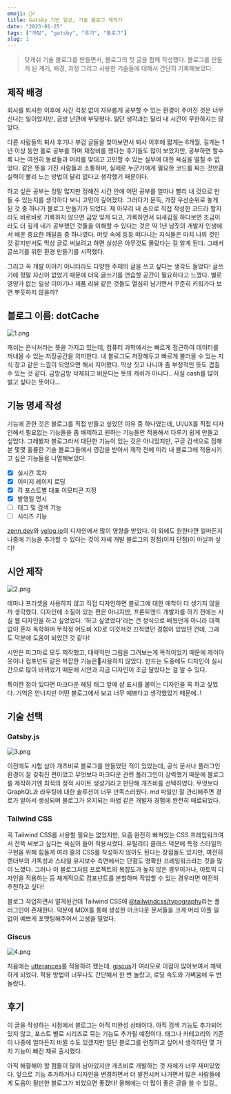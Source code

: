 ```yaml
---
emoji: 🙇‍♂️
title: Gatsby 기반 일상, 기술 블로그 제작기
date: "2023-01-25"
tags: ["개발", "gatsby", "후기", "블로그"]
slug: 1
---
```


> 닷캐쉬 기술 블로그를 만들면서, 블로그의 첫 글을 함께 작성했다. 블로그를 만들게 된 계기, 배경, 과정 그리고 사용한 기술들에 대해서 간단히 기록해보았다.

## 제작 배경

회사를 퇴사한 이후에 시간 걱정 없이 자유롭게 공부할 수 있는 환경이 주어진 것은 너무 신나는 일이었지만, 금방 난관에 부딪혔다. 일단 생각과는 달리 내 시간이 무한하지는 않았다.

다른 사람들의 퇴사 후기나 부검 글들을 찾아보면서 퇴사 이후에 짧게는 6개월, 길게는 1년 이상 동안 홀로 공부를 하며 재정비를 했다는 후기들도 많이 보았지만, 공부하면 할수록 나는 여전히 동료들과 머리를 맞대고 고민할 수 있는 실무에 대한 욕심을 떨칠 수 없었다. 같은 뜻을 가진 사람들과 소통하며, 실제로 누군가에게 필요한 코드를 짜는 것만큼 실력이 빨리 느는 방법이 달리 없다고 생각했기 때문이다.

하고 싶은 공부는 정말 많지만 정해진 시간 안에 어떤 공부를 얼마나 빨리 내 것으로 만들 수 있는지를 생각하다 보니 고민이 깊어졌다. 그러다가 문득, 가장 우선순위로 놓게 된 것 중 하나가 블로그 만들기가 되었다. 제 아무리 내 손으로 직접 작성한 코드라 할지라도 바로바로 기록하지 않으면 금방 잊게 되고, 기록하면서 되새김질 하다보면 조금이라도 더 깊게 내가 공부했던 것들을 이해할 수 있다는 것은 약 1년 남짓의 개발자 인생에서 배운 중요한 깨달음 중 하나였다. 머릿 속에 둥둥 떠다니는 지식들은 마치 나의 것인 것 같지만서도 막상 글로 써보려고 하면 실상은 아무것도 몰랐다는 걸 알게 된다. 그래서 글쓰기를 위한 환경 만들기를 시작했다.

그리고 꼭 개발 이야기 아니더라도 다양한 주제의 글을 쓰고 싶다는 생각도 들었다! 글쓰기에 정말 자신이 없었기 때문에 더욱 글쓰기를 연습할 공간이 필요하다고 느꼈다. 별로 영양가 없는 일상 이야기나 제품 리뷰 같은 것들도 열심히 남기면서 꾸준히 키워가다 보면 뿌듯하지 않을까?

## 블로그 이름: dotCache

![1.png](./1.png)

캐쉬는 은닉처라는 뜻을 가지고 있는데, 컴퓨터 과학에서는 빠르게 접근하여 데이터를 꺼내올 수 있는 저장공간을 의미한다. 내 블로그도 저장해두고 빠르게 불러올 수 있는 지식 창고 같은 느낌이 되었으면 해서 지어봤다. 막상 짓고 나니까 좀 부정적인 뜻도 겹칠 수 있는 것 같다. 금방금방 삭제되고 비운다는 뜻의 캐쉬가 아니다.. 사실 cash를 많이 벌고 싶다는 뜻이다...

## 기능 명세 작성

기능에 관한 것은 블로그를 직접 만들고 싶었던 이유 중 하나였는데, UI/UX를 직접 디자인해서 필요없는 기능들을 좀 배제하고 원하는 기능들만 적용해서 다루기 쉽게 만들고 싶었다. 그래봤자 블로그라서 대단한 기능이 있는 것은 아니었지만, 구글 검색으로 접해본 몇몇 훌륭한 기술 블로그들에서 영감을 받아서 제작 전에 미리 내 블로그에 적용시키고 싶은 기능들을 나열해보았다.

- [x] 실시간 목차
- [x] 이미지 레이지 로딩
- [x] 각 포스트별 대표 이모티콘 지정
- [x] 발행일 명시
- [ ] 태그 및 검색 기능
- [ ] 시리즈 기능

[zenn.dev](https://zenn.dev)와 [velog.io](https://velog.io)의 디자인에서 많이 영향을 받았다. 이 외에도 원한다면 얼마든지 나중에 기능을 추가할 수 있다는 것이 자체 개발 블로그의 장점(이자 단점)이 아닐까 싶다!

## 시안 제작

![2.png](./2.png)

테마나 프리셋을 사용하지 않고 직접 디자인하면 블로그에 대한 애착이 더 생기지 않을까 생각했다. 디자인에 소질이 있는 편은 아니지만, 프론트엔드 개발자를 하기 전에는 사실 웹 디자인을 하고 싶었었다. '하고 싶었었다'라는 건 정식으로 배웠던게 아니라 대책없이 혼자 독학하며 무작정 어도비 XD로 이것저것 끄적였던 경험이 있었던 건데, 그래도 덕분에 도움이 되었던 것 같다!

시안은 피그마로 모두 제작했고, 대략적인 그림을 그려보는게 목적이었기 때문에 레이아웃이나 컴포넌트 같은 복잡한 기능은사용하지 않았다. 만드는 도중에도 디자인이 실시간으로 많이 바뀌었기 때문에 시안과 지금 디자인이 조금 달랐다는 걸 알 수 있다.

특이한 점이 있다면 마크다운 헤딩 태그 앞에 샵 표시를 붙이는 디자인을 꼭 하고 싶었다. 기억은 안나지만 어떤 블로그에서 보고 너무 예쁘다고 생각했었기 때문에..!

## 기술 선택

### Gatsby.js

![3.png](./3.png)

이전에도 시험 삼아 개츠비로 블로그를 만들었던 적이 있었는데, 공식 문서나 플러그인 환경이 잘 갖춰진 편이었고 무엇보다 마크다운 관련 플러그인이 강력했기 때문에 블로그를 제작하기엔 최적의 정적 사이트 생성기라고 판단해 개츠비를 선택하였다. 무엇보다 GraphQL과 라우팅에 대한 솔루션이 너무 만족스러웠다. md 파일만 잘 관리해주면 경로가 알아서 생성되며 블로그가 유지되는 마법 같은 개발자 경험에 완전히 매료되었다.

### Tailwind CSS

꼭 Tailwind CSS를 사용할 필요는 없었지만, 요즘 완전히 빠져있는 CSS 프레임워크여서 잔뜩 써보고 싶다는 욕심이 들어 적용시켰다. 유틸리티 클래스 덕분에 특정 스타일의 구현을 위해 힘들게 여러 줄의 CSS를 작성하지 않아도 된다는 장점들도 있지만, 여전히 렌더부의 가독성과 스타일 유지보수 측면에서는 단점도 명확한 프레임워크라는 것을 많이 느꼈다. 그러나 이 블로그처럼 프로젝트의 복잡도가 높지 않은 경우이거나, 아토믹 디자인을 적용하는 등 체계적으로 컴포넌트를 분할하며 작업할 수 있는 경우라면 여전히 추천하고 싶다!

블로그 작업하면서 알게된건데 Tailwind CSS에 [@tailwindcss/typography](https://tailwindcss.com/docs/typography-plugin)라는 플러그인이 존재한다. 덕분에 MDX를 통해 생성한 마크다운 문서들을 크게 머리 아플 일 없이 예쁘게 포맷팅해주어서 고생을 덜었다.

### Giscus

![4.png](./4.png)

처음에는 [utterances](https://utteranc.es/)를 적용하려 했는데, [giscus](https://giscus.app/ko)가 여러모로 이점이 많아보여서 채택하게 되었다. 적용 방법이 너무나도 간단해서 한 번 놀랐고, 로딩 속도와 가벼움에 두 번 놀랐다.

## 후기

이 글을 작성하는 시점에서 블로그는 아직 미완성 상태이다. 아직 검색 기능도 추가되어 있지 않고, 포스트 별로 시리즈로 묶는 기능도 추가될 예정이다. 태그나 카테고리의 기준이 나중에 얼마든지 바뀔 수도 있겠지만 일단 블로그를 런칭하고 싶어서 생각하던 몇 가지 기능이 빠진 채로 출시했다.

아직 해결해야 할 점들이 많이 남아있지만 개츠비로 개발하는 것 자체가 너무 재미있었다. 앞으로 기능 추가하거나 디자인을 변경하면서 더 발전시켜 나가면서 많은 사람들에게 도움이 될만한 블로그가 되었으면 좋겠다! 올해에는 더 많이 좋은 글을 쓸 수 있길,,
